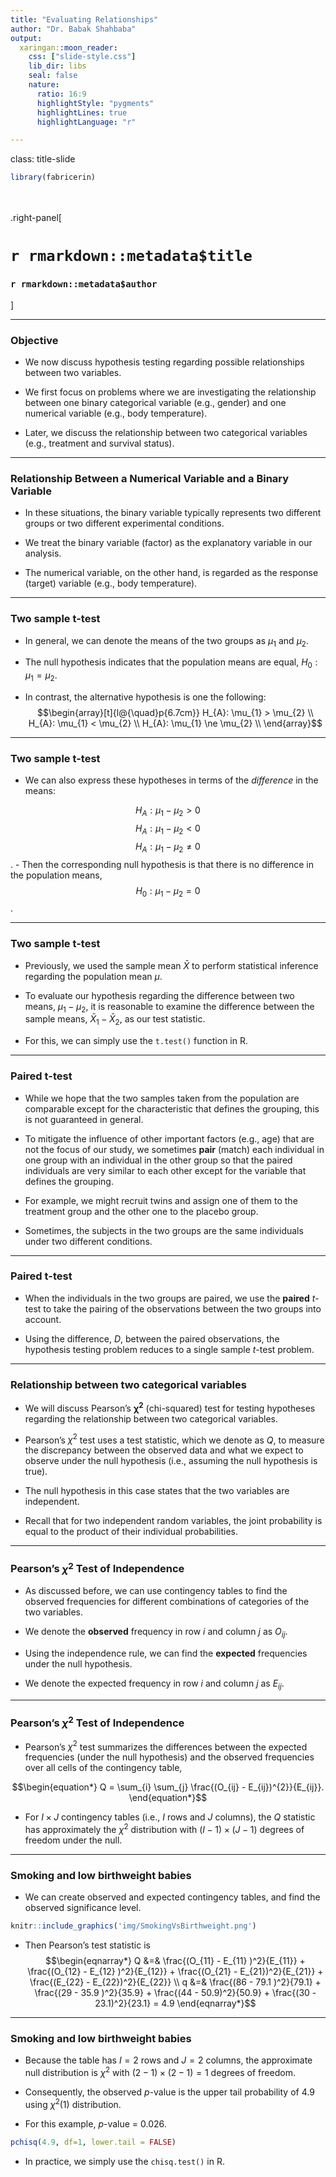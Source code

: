 ```yaml
---
title: "Evaluating Relationships"
author: "Dr. Babak Shahbaba"
output: 
  xaringan::moon_reader:
    css: ["slide-style.css"]
    lib_dir: libs
    seal: false
    nature:
      ratio: 16:9
      highlightStyle: "pygments"
      highlightLines: true
      highlightLanguage: "r"

---
```


class: title-slide

```r
library(fabricerin)
```

<br>
<br>
.right-panel[ 
<br>

# `r rmarkdown::metadata$title`

### `r rmarkdown::metadata$author`

]


---

### Objective

- We now discuss hypothesis testing regarding possible relationships between two variables. 

- We first focus on problems where we are investigating the relationship between one binary categorical variable (e.g., gender) and one numerical variable (e.g., body temperature).  

- Later, we discuss the relationship between two categorical variables (e.g., treatment and survival status).

---

### Relationship Between a Numerical Variable and a Binary Variable

- In these situations, the binary variable typically represents two different groups or two different experimental conditions. 

- We treat the binary variable (factor) as the explanatory variable in our analysis. 

- The numerical variable, on the other hand, is regarded as the response (target) variable (e.g., body temperature).

---

### Two sample t-test


- In general, we can denote the means of the two groups as $\mu_{1}$ and
$\mu_{2}$. 

- The null hypothesis indicates that the population means are equal,
$H_{0}: \mu_{1} = \mu_{2}$. 

- In contrast, the alternative hypothesis is one the following:
$$\begin{array}[t]{l@{\quad}p{6.7cm}}
H_{A}: \mu_{1} > \mu_{2} \\
H_{A}: \mu_{1} < \mu_{2}   \\
H_{A}: \mu_{1} \ne \mu_{2}  \\
\end{array}$$

---

### Two sample t-test


- We can also express these hypotheses in terms of the
*difference* in the means: 

$$H_{A}: \mu_{1}  - \mu_{2} > 0$$
$$H_{A}: \mu_{1} - \mu_{2} < 0$$
$$H_{A}: \mu_{1} - \mu_{2} \ne 0$$.
- Then the corresponding null hypothesis is that there is no difference
in the population means, $$H_{0}: \mu_{1} - \mu_{2} = 0$$.


---

### Two sample t-test


- Previously, we used the sample mean $\bar{X}$ to perform statistical
inference regarding the population mean $\mu$. 

- To evaluate our
hypothesis regarding the difference between two means, $\mu_{1} - \mu_{2}$, it is reasonable to examine the difference between the sample
means, $\bar{X}_{1} - \bar{X}_{2}$, as our test statistic. 

- For this, we can simply use the `t.test()` function in R.

---

### Paired t-test

- While we hope that the two samples taken from the population are
comparable except for the characteristic that defines the grouping,
this is not guaranteed in general. 

- To mitigate the influence of other important factors (e.g., age) that are not the focus
of our study, we sometimes **pair** (match) each individual in one group with an
individual in the other group so that the paired individuals are very
similar to each other except for the variable that defines the
grouping. 

- For example, we might recruit twins and assign one of them to the treatment group and the other one to the placebo group.

- Sometimes, the subjects in the two groups are the same individuals under two different conditions. 


---

### Paired t-test

- When the individuals in the two groups are paired, we use the **paired**
$t$-test to take the pairing of the observations between the two
groups into account.

- Using the difference, $D$, between the paired observations, the
hypothesis testing problem reduces to a single sample $t$-test problem.


---

### Relationship between two categorical variables

- We will discuss Pearson's $\boldsymbol{\chi}^{\mathbf{2}}$
(chi-squared) test for testing hypotheses regarding the relationship between two categorical
variables. 

- Pearson's $\chi^{2}$ test uses a test statistic, which we
denote as $Q$, to measure the discrepancy between the observed data and
what we expect to observe under the null hypothesis (i.e., assuming the null
hypothesis is true).

- The null hypothesis in this case states that the two variables are independent. 

- Recall that for two independent random variables, the joint
probability is equal to the product of their individual probabilities.


---

### Pearson's $\chi^{2}$ Test of Independence

- As discussed before, we can use contingency tables to find the observed frequencies for different combinations of categories of the two variables. 

- We denote the **observed** frequency in row $i$ and column $j$ as $O_{ij}$.

- Using the independence rule, we can find the **expected** frequencies under the null hypothesis. 

- We denote the expected frequency in row $i$ and column $j$ as $E_{ij}$.

---

### Pearson's $\chi^{2}$ Test of Independence

- Pearson's
$\chi^{2}$ test summarizes the differences between the expected
frequencies (under the null hypothesis) and the observed frequencies
over all cells of the contingency table,

$$\begin{equation*}
Q =  \sum_{i} \sum_{j} \frac{(O_{ij} - E_{ij})^{2}}{E_{ij}}.
\end{equation*}$$

- For $I\times J$ contingency tables (i.e., $I$ rows and $J$
columns), the $Q$ statistic has approximately the $\chi^2$ distribution
with $(I-1)\times(J-1)$ degrees of freedom under the null.


---

### Smoking and low birthweight babies

- We can create observed and expected contingency tables, and find the observed significance level. 

```r
knitr::include_graphics('img/SmokingVsBirthweight.png')
```

- Then Pearson's test statistic is 
$$\begin{eqnarray*}
Q &=& \frac{(O_{11} - E_{11} )^2}{E_{11}} + \frac{(O_{12} - E_{12} )^2}{E_{12}} + \frac{(O_{21} - E_{21})^2}{E_{21}}  + \frac{(E_{22} - E_{22})^2}{E_{22}} \\
q &=& \frac{(86 - 79.1 )^2}{79.1} + \frac{(29 - 35.9 )^2}{35.9} + \frac{(44 - 50.9)^2}{50.9}  + \frac{(30 - 23.1)^2}{23.1} = 4.9
\end{eqnarray*}$$


---

### Smoking and low birthweight babies

- Because the table has $I=2$ rows and $J=2$ columns, the approximate null distribution is $\chi^{2}$ with $(2-1)\times (2-1) = 1$ degrees of freedom. 

- Consequently, the observed $p$-value is the upper tail probability of 4.9 using $\chi^2(1)$ distribution.

- For this example, $p$-value = 0.026.
```r
pchisq(4.9, df=1, lower.tail = FALSE)
```

- In practice, we simply use the `chisq.test()` in R.
